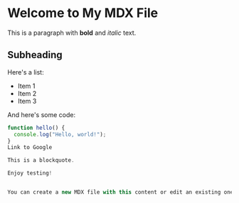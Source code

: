 # Welcome to My MDX File

This is a paragraph with **bold** and *italic* text.

## Subheading

Here's a list:
- Item 1
- Item 2
- Item 3

And here's some code:

```javascript
function hello() {
  console.log("Hello, world!");
}
Link to Google

This is a blockquote.

Enjoy testing!


You can create a new MDX file with this content or edit an existing one to include these elements. This will help ensure that various Markdown features are rendering correctly.